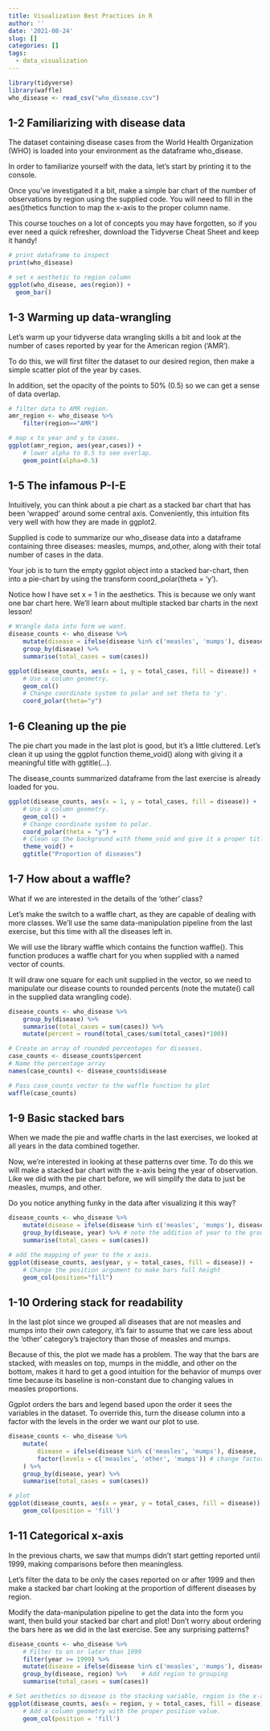 ```yaml
---
title: Visualization Best Practices in R
author: ''
date: '2021-08-24'
slug: []
categories: []
tags:
  - data_visualization
---
```


```r
library(tidyverse)
library(waffle)
who_disease <- read_csv("who_disease.csv")
```

## 1-2 Familiarizing with disease data

The dataset containing disease cases from the World Health Organization (WHO) is loaded into your environment as the dataframe who_disease.

In order to familiarize yourself with the data, let's start by printing it to the console.

Once you've investigated it a bit, make a simple bar chart of the number of observations by region using the supplied code. You will need to fill in the aes()thetics function to map the x-axis to the proper column name.

This course touches on a lot of concepts you may have forgotten, so if you ever need a quick refresher, download the Tidyverse Cheat Sheet and keep it handy!

```r
# print dataframe to inspect
print(who_disease)

# set x aesthetic to region column
ggplot(who_disease, aes(region)) +
  geom_bar()
```

## 1-3 Warming up data-wrangling

Let's warm up your tidyverse data wrangling skills a bit and look at the number of cases reported by year for the American region ('AMR').

To do this, we will first filter the dataset to our desired region, then make a simple scatter plot of the year by cases.

In addition, set the opacity of the points to 50% (0.5) so we can get a sense of data overlap.

```r
# filter data to AMR region. 
amr_region <- who_disease %>%
    filter(region=="AMR")

# map x to year and y to cases. 
ggplot(amr_region, aes(year,cases)) + 
	# lower alpha to 0.5 to see overlap.   
  	geom_point(alpha=0.5)
```

## 1-5 The infamous P-I-E

Intuitively, you can think about a pie chart as a stacked bar chart that has been 'wrapped' around some central axis. Conveniently, this intuition fits very well with how they are made in ggplot2.

Supplied is code to summarize our who_disease data into a dataframe containing three diseases: measles, mumps, and,other, along with their total number of cases in the data.

Your job is to turn the empty ggplot object into a stacked bar-chart, then into a pie-chart by using the transform coord_polar(theta = 'y').

Notice how I have set x = 1 in the aesthetics. This is because we only want one bar chart here. We'll learn about multiple stacked bar charts in the next lesson!

```r
# Wrangle data into form we want. 
disease_counts <- who_disease %>%
	mutate(disease = ifelse(disease %in% c('measles', 'mumps'), disease, 'other')) %>%
	group_by(disease) %>%
	summarise(total_cases = sum(cases))

ggplot(disease_counts, aes(x = 1, y = total_cases, fill = disease)) +
	# Use a column geometry.
	geom_col() 
	# Change coordinate system to polar and set theta to 'y'.
	coord_polar(theta="y")
```


## 1-6 Cleaning up the pie

The pie chart you made in the last plot is good, but it's a little cluttered. Let's clean it up using the ggplot function theme_void() along with giving it a meaningful title with ggtitle(...).

The disease_counts summarized dataframe from the last exercise is already loaded for you.

```r
ggplot(disease_counts, aes(x = 1, y = total_cases, fill = disease)) +
	# Use a column geometry.
	geom_col() +
	# Change coordinate system to polar.
	coord_polar(theta = "y") +
	# Clean up the background with theme_void and give it a proper title with ggtitle.
	theme_void() +
	ggtitle("Proportion of diseases")
```


## 1-7 How about a waffle?

What if we are interested in the details of the 'other' class?

Let's make the switch to a waffle chart, as they are capable of dealing with more classes. We'll use the same data-manipulation pipeline from the last exercise, but this time with all the diseases left in.

We will use the library waffle which contains the function waffle(). This function produces a waffle chart for you when supplied with a named vector of counts.

It will draw one square for each unit supplied in the vector, so we need to manipulate our disease counts to rounded percents (note the mutate() call in the supplied data wrangling code).

```r
disease_counts <- who_disease %>%
	group_by(disease) %>%
	summarise(total_cases = sum(cases)) %>% 
	mutate(percent = round(total_cases/sum(total_cases)*100))

# Create an array of rounded percentages for diseases.
case_counts <- disease_counts$percent
# Name the percentage array
names(case_counts) <- disease_counts$disease

# Pass case_counts vector to the waffle function to plot
waffle(case_counts)
```


## 1-9 Basic stacked bars

When we made the pie and waffle charts in the last exercises, we looked at all years in the data combined together.

Now, we're interested in looking at these patterns over time. To do this we will make a stacked bar chart with the x-axis being the year of observation. Like we did with the pie chart before, we will simplify the data to just be measles, mumps, and other.

Do you notice anything funky in the data after visualizing it this way?

```r
disease_counts <- who_disease %>%
	mutate(disease = ifelse(disease %in% c('measles', 'mumps'), disease, 'other')) %>%
	group_by(disease, year) %>% # note the addition of year to the grouping.
	summarise(total_cases = sum(cases))

# add the mapping of year to the x axis. 
ggplot(disease_counts, aes(year, y = total_cases, fill = disease)) +
	# Change the position argument to make bars full height
	geom_col(position="fill")
```


## 1-10 Ordering stack for readability

In the last plot since we grouped all diseases that are not measles and mumps into their own category, it's fair to assume that we care less about the 'other' category's trajectory than those of measles and mumps.

Because of this, the plot we made has a problem. The way that the bars are stacked, with measles on top, mumps in the middle, and other on the bottom, makes it hard to get a good intuition for the behavior of mumps over time because its baseline is non-constant due to changing values in measles proportions.

Ggplot orders the bars and legend based upon the order it sees the variables in the dataset. To override this, turn the disease column into a factor with the levels in the order we want our plot to use.

```r
disease_counts <- who_disease %>%
	mutate(
		disease = ifelse(disease %in% c('measles', 'mumps'), disease, 'other') %>% 
		factor(levels = c('measles', 'other', 'mumps')) # change factor levels to desired ordering
	) %>%
	group_by(disease, year) %>%
	summarise(total_cases = sum(cases)) 

# plot
ggplot(disease_counts, aes(x = year, y = total_cases, fill = disease)) +
	geom_col(position = 'fill')
```


## 1-11 Categorical x-axis

In the previous charts, we saw that mumps didn't start getting reported until 1999, making comparisons before then meaningless.

Let's filter the data to be only the cases reported on or after 1999 and then make a stacked bar chart looking at the proportion of different diseases by region.

Modify the data-manipulation pipeline to get the data into the form you want, then build your stacked bar chart and plot! Don't worry about ordering the bars here as we did in the last exercise. See any surprising patterns?

```r
disease_counts <- who_disease %>%
	# Filter to on or later than 1999
	filter(year >= 1999) %>% 
	mutate(disease = ifelse(disease %in% c('measles', 'mumps'), disease, 'other')) %>%
	group_by(disease, region) %>%    # Add region to grouping
	summarise(total_cases = sum(cases))

# Set aesthetics so disease is the stacking variable, region is the x-axis and counts are the y
ggplot(disease_counts, aes(x = region, y = total_cases, fill = disease)) +
	# Add a column geometry with the proper position value. 
	geom_col(position = 'fill')
```

